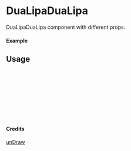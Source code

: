 
<Meta of={DuaLipaDuaLipa} title="unDraw/DuaLipaDuaLipa" />

# DuaLipaDuaLipa

DuaLipaDuaLipa component with different props.

#### Example

<Canvas of={DuaLipaDuaLipa.Primary} />

## Usage

```ts
import { DuaLipaDuaLipa } from "yadl-ui";

const Example = () => {
  return (
      <DuaLipaDuaLipa />
  );
};

export default Example;
```

#### Credits
[unDraw](https://undraw.co/illustrations)
